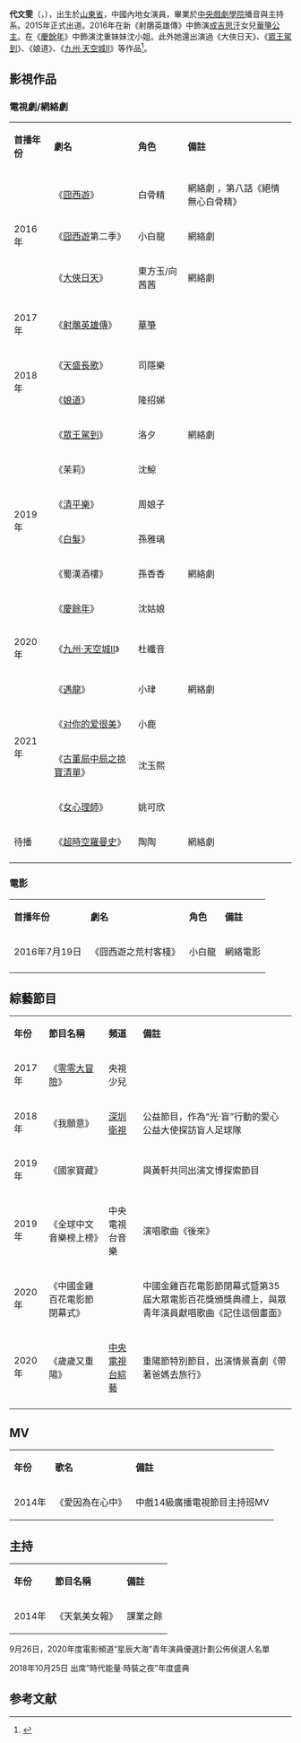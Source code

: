 {{藝人
| 類型 = 女演員
| 姓名 = 代文雯
| 羅馬拼音 = Dai Wen Wen
| 別名 = 
| 國籍 = {{PRC}}
| 出生地點 = {{CHN}}山東省
| 出生日期 = {{birth date and age|1996|2|24|}}
| 職業 = 演員
| 語言 = [[普通話|普通話]]
| 教育程度 = [[中央戲劇學院|中央戲劇學院]]播音與主持系
| 活躍年代 = 2015年至今
| 經紀公司 = 
| 代表作品 = [[射雕英雄傳_(2017年電視劇)|射鵰英雄傳]]、[[大俠日天|大俠日天]]、[[囧西遊|囧西遊]]
}}
'''代文雯'''（{{Lang-en|Dai Wen Wen}}，{{bd|1996年2月24日}}），出生於[[山東省|山東省]]，中國內地女演員，畢業於[[中央戲劇學院|中央戲劇學院]]播音與主持系。2015年正式出道。2016年在新《射鵰英雄傳》中飾演[[成吉思汗|成吉思汗]]女兒[[華箏公主|華箏公主]]。在《[[慶餘年|慶餘年]]》中飾演沈重妹妹沈小姐。此外她還出演過《大俠日天》、《[[眾王駕到|眾王駕到]]》、《娘道》、《[[九州·天空城II|九州·天空城II]]》等作品<ref>{{cite news |title=【慶餘年】90後美女代文雯被封小趙麗穎　跟肖戰虐戀搶戲過李沁 |url=https://www.hk01.com/%E5%8D%B3%E6%99%82%E5%A8%9B%E6%A8%82/459569/%E6%85%B6%E9%A4%98%E5%B9%B4-90%E5%BE%8C%E7%BE%8E%E5%A5%B3%E4%BB%A3%E6%96%87%E9%9B%AF%E8%A2%AB%E5%B0%81%E5%B0%8F%E8%B6%99%E9%BA%97%E7%A9%8E-%E8%B7%9F%E8%82%96%E6%88%B0%E8%99%90%E6%88%80%E6%90%B6%E6%88%B2%E9%81%8E%E6%9D%8E%E6%B2%81 |publisher=香港01 |accessdate=2020-12-05 |archive-date=2020-09-08 |archive-url=https://web.archive.org/web/20200908112403/https://www.hk01.com/%E5%8D%B3%E6%99%82%E5%A8%9B%E6%A8%82/459569/%E6%85%B6%E9%A4%98%E5%B9%B4-90%E5%BE%8C%E7%BE%8E%E5%A5%B3%E4%BB%A3%E6%96%87%E9%9B%AF%E8%A2%AB%E5%B0%81%E5%B0%8F%E8%B6%99%E9%BA%97%E7%A9%8E-%E8%B7%9F%E8%82%96%E6%88%B0%E8%99%90%E6%88%80%E6%90%B6%E6%88%B2%E9%81%8E%E6%9D%8E%E6%B2%81 |dead-url=no }}</ref>。

==影視作品==
=== 電視劇/網絡劇 ===
{| class="wikitable"
|- style="background:pink; color:black" align="center"
|'''首播年份'''||'''劇名'''||'''角色''' ||'''備註'''
|-
|rowspan="3"|2016年  ||《[[囧西遊|囧西遊]]》|| 白骨精 ||網絡劇 ，第八話《絕情無心白骨精》
|-
|  《[[囧西遊|囧西遊]]第二季》|| 小白龍 ||網絡劇
|-
|  《[[大俠日天|大俠日天]]》|| 東方玉/向茜茜 || 網絡劇
|-
| 2017年  ||《[[射雕英雄傳_(2017年電視劇)|射鵰英雄傳]]》|| [[華箏|華箏]] ||  
|-
|rowspan="2"|2018年  ||《[[天盛長歌|天盛長歌]]》|| 司隱樂 ||  
|-
|  《[[娘道|娘道]]》|| 隆招娣 ||  
|-
|rowspan="6"|  2019年 ||《[[眾王駕到|眾王駕到]]》|| 洛夕 ||  網絡劇
|-
| 《茉莉》|| 沈鯨 ||  
|-
|  《[[清平樂_(電視劇)|清平樂]]》|| 周娘子 ||  
|-
| 《[[白髮|白髮]]》|| 孫雅璃 ||  
|-
|  《蜀漢酒樓》|| 孫香香 ||  網絡劇
|-
|  《[[慶餘年|慶餘年]]》|| 沈姑娘 ||  
|-
| 2020年||《[[九州·天空城II|九州·天空城II]]》|| 杜纖音 ||  
|-
|rowspan="4"|  2021年 ||《[[遇龍|遇龍]]》|| 小珒 || 網絡劇
|-
|  《[[对你的爱很美|对你的爱很美]]》|| 小鹿 ||  
|-
|  《[[古董局中局之掠寶清單|古董局中局之掠寶清單]]》|| 沈玉熙 ||  
|-
|  《[[女心理師_(電視劇)|女心理師]]》|| 姚可欣 ||  
|-
| 待播 ||《[[超時空羅曼史|超時空羅曼史]]》|| 陶陶 ||  網絡劇
|-
|}

=== 電影 ===
{| class="wikitable"
|- style="background:pink; color:black" align="center"
|'''首播年份'''||'''劇名'''||'''角色''' ||'''備註'''
|-
| 2016年7月19日 ||《囧西遊之荒村客棧》|| 小白龍 || 網絡電影
|-
|}

== 綜藝節目 ==
{| class="wikitable"
|- style="background:pink; color:black" align="center"
|'''年份'''||'''節目名稱'''||'''頻道'''||'''備註'''
|-
| 2017年 ||《[[零零大冒險|零零大冒險]]》|| 央視少兒 ||  
|-
| 2018年 ||《我願意》|| [[深圳衛視|深圳衛視]] || 公益節目，作為“光·盲”行動的愛心公益大使探訪盲人足球隊
|-
| 2019年 ||《國家寶藏》||  || 與黃軒共同出演文博探索節目
|-
| 2019年 ||《全球中文音樂榜上榜》|| 中央電視台音樂 || 演唱歌曲《後來》
|-
| 2020年 ||《中國金雞百花電影節閉幕式》||  || 中國金雞百花電影節閉幕式暨第35屆大眾電影百花獎頒獎典禮上，與眾青年演員獻唱歌曲《記住這個畫面》
|-
| 2020年 ||《歲歲又重陽》|| [[中央電視台綜藝|中央電視台綜藝]] || 重陽節特別節目，出演情景喜劇《帶著爸媽去旅行》
|-
|}

== MV ==
{| class="wikitable"
|- style="background:pink; color:black" align="center"
|'''年份'''||'''歌名'''||'''備註'''
|-
| 2014年||《愛因為在心中》||中戲14級廣播電視節目主持班MV
|}


== 主持 ==
{| class="wikitable"
|- style="background:pink; color:black" align="center"
|'''年份'''||'''節目名稱'''||'''備註'''
|-
| 2014年||《天氣美女報》||課業之餘
|}

9月26日，2020年度電影頻道“星辰大海”青年演員優選計劃公佈侯選人名單

2018年10月25日 出席“時代能量·時裝之夜”年度盛典

==参考文献==
{{reflist}}